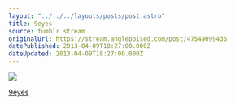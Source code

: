 ```yaml
---
layout: "../../../layouts/posts/post.astro"
title: 9eyes
source: tumblr stream
originalUrl: https://stream.anglepoised.com/post/47549099436
datePublished: 2013-04-09T18:27:00.000Z
dateUpdated: 2013-04-09T18:27:00.000Z
---
```


![](https://66.media.tumblr.com/9232a0632cd436fec022bc7c86895b58/tumblr_mkzehui4Z81qzun8oo1_1280.jpg)

[9eyes](https://9-eyes.com/post/47538798837)
